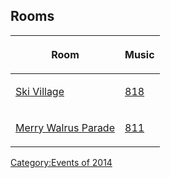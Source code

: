 {{CPW|Merry Walrus Parade|Desfile da Morsa Feliz}}

== Rooms ==
<center>
{|class="wikitable" border="1"
!Room!!Music
|-
|[[Media:RoomsVillage-MerryWalrusParade.swf|Ski Village]]||[[Media:Music818.swf|818]]
|-
|[[Media:RoomsParty1-MerryWalrusParade.swf|Merry Walrus Parade]]||[[Media:Music811.swf|811]]
|}
</center>

{{Events}}
[[Category:Events of 2014]]